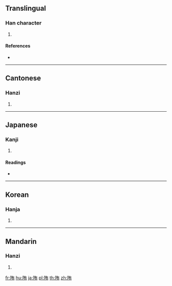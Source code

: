 {{character info/new}}
{{also|隋}}
==Translingual==

===Han character===
{{Han char|rn=170|rad=阜|as=06|sn=9|four=74227|canj=NLKB|ids=⿰[[阜|⻖]][[有]]}}

# {{defn|Han|sort=阜06}}

====References====
* {{Han ref|kx=1350.030|dkj=41623|dj=1852.070|hdz=64125.040|uh=964F|ud=38479|bh=D0C3|bd=53443}}

----

==Cantonese==

===Hanzi===
{{yue-hanzi|jyut=|y=cheui4}}

# {{defn|lang=yue|sort=阜06}}

----

==Japanese==

===Kanji===
{{ja-kanji|grade=|rs=阜06}}

# {{defn|lang=ja|sort=阜06}}

====Readings====
* {{ja-readings|on=[[た]] (ta), [[だ]] (da), [[ずい]] (zui)|kun=[[おちる]] (ochiru), [[なまける]] (namakeru)|nanori=}}

----

==Korean==

===Hanja===
{{ko-hanja|hangeul=[[라]]>[[나]]|eumhun=|rv=ra>na|mr=ra>na|y=la>na}}

# {{defn|lang=ko|sort=阜06}}

----

==Mandarin==

===Hanzi===
{{cmn-hanzi|pin=[[duò]] ([[duo4]])|wg=to<sup>4</sup>}}

# {{defn|lang=cmn|sort=阜06}}

[[fr:陏]]
[[hu:陏]]
[[ja:陏]]
[[pl:陏]]
[[th:陏]]
[[zh:陏]]